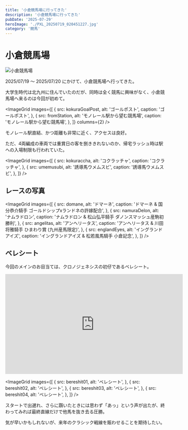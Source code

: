 ```yaml
---
title: '小倉競馬場に行ってきた'
description: '小倉競馬場に行ってきた'
pubDate: '2025-07-29'
heroImage: './PXL_20250719_020451227.jpg'
category: '競馬'
---
```



# 小倉競馬場

![小倉競馬場](PXL_20250719_015442507.jpg)

2025/07/19 ～ 2025/07/20 にかけて、小倉競馬場へ行ってきた。

大学生時代は北九州に住んでいたのだが、同時は全く競馬に興味がなく、小倉競馬場へ来るのは今回が初めて。


<ImageGrid
  images={[
    {
      src: kokuraGoalPost,
      alt: 'ゴールポスト',
      caption: 'ゴールポスト',
    },
    {
      src: fromStation,
      alt: 'モノレール駅から望む競馬場',
      caption: 'モノレール駅から望む競馬場',
    },
  ]}
  columns={2}
/>

モノレール駅直結、かつ距離も非常に近く、アクセスは良好。

ただ、4両編成の車両では重賞日の客を捌ききれないのか、帰宅ラッシュ時は駅への入場制限も行われていた。

<ImageGrid
  images={[
    {
      src: kokuraccha,
      alt: 'コクラッチャ',
      caption: 'コクラッチャ',
    },
    {
      src: umemusubi,
      alt: '誘導馬ウメムスビ',
      caption: '誘導馬ウメムスビ',
    },
  ]}
/>

## レースの写真


<ImageGrid
  images={[
    {
      src: domane,
      alt: 'ドマーネ',
      caption: 'ドマーネ & 国分恭介騎手 ゴールドシップxランドネの許嫁配合',
    },
    {
      src: namuraDelon,
      alt: 'ナムラドロン',
      caption: 'ナムラドロン & 松山弘平騎手 ダノンスマッシュ産駒初勝利',
    },
    {
      src: angelitas,
      alt: 'アンヘリータス',
      caption: 'アンヘリータス & 川田将雅騎手 ひまわり賞 (九州産馬限定)',
    },
    {
      src: englandEyes,
      alt: 'イングランドアイズ',
      caption: 'イングランドアイズ & 松若風馬騎手 小倉記念',
    },
  ]}
/>

## ベレシート

今回のメインのお目当ては、クロノジェネシスの初仔であるベレシート。

<iframe
  width="560"
  height="315"
  src="https://www.youtube.com/embed/uYmR378Y1-k?si=aXbwLW6MMSFo_gHk"
  title="YouTube video player"
  frameborder="0"
  allow="accelerometer; autoplay; clipboard-write; encrypted-media; gyroscope; picture-in-picture; web-share"
  referrerpolicy="strict-origin-when-cross-origin"
  allowfullscreen
></iframe>


<ImageGrid
  images={[
    {
      src: bereshit01,
      alt: 'ベレシート',
    },
    {
      src: bereshit02,
      alt: 'ベレシート',
    },
    {
      src: bereshit03,
      alt: 'ベレシート',
    },
    {
      src: bereshit04,
      alt: 'ベレシート',
    },
  ]}
/>

スタートで出遅れ、さらに躓いたときには思わず「あっ」という声が出たが、終わってみれば最終直線だけで他馬を抜き去る圧勝。

気が早いかもしれないが、来年のクラシック戦線を賑わせることを期待したい。
